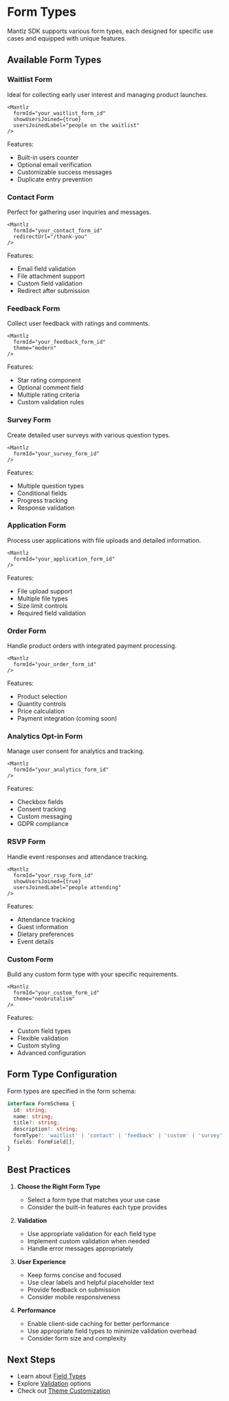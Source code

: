 # Form Types

Mantlz SDK supports various form types, each designed for specific use cases and equipped with unique features.

## Available Form Types

### Waitlist Form
Ideal for collecting early user interest and managing product launches.

```tsx
<Mantlz 
  formId="your_waitlist_form_id"
  showUsersJoined={true}
  usersJoinedLabel="people on the waitlist"
/>
```

Features:
- Built-in users counter
- Optional email verification
- Customizable success messages
- Duplicate entry prevention

### Contact Form
Perfect for gathering user inquiries and messages.

```tsx
<Mantlz 
  formId="your_contact_form_id"
  redirectUrl="/thank-you"
/>
```

Features:
- Email field validation
- File attachment support
- Custom field validation
- Redirect after submission

### Feedback Form
Collect user feedback with ratings and comments.

```tsx
<Mantlz 
  formId="your_feedback_form_id"
  theme="modern"
/>
```

Features:
- Star rating component
- Optional comment field
- Multiple rating criteria
- Custom validation rules

### Survey Form
Create detailed user surveys with various question types.

```tsx
<Mantlz 
  formId="your_survey_form_id"
/>
```

Features:
- Multiple question types
- Conditional fields
- Progress tracking
- Response validation

### Application Form
Process user applications with file uploads and detailed information.

```tsx
<Mantlz 
  formId="your_application_form_id"
/>
```

Features:
- File upload support
- Multiple file types
- Size limit controls
- Required field validation

### Order Form
Handle product orders with integrated payment processing.

```tsx
<Mantlz 
  formId="your_order_form_id"
/>
```

Features:
- Product selection
- Quantity controls
- Price calculation
- Payment integration (coming soon)

### Analytics Opt-in Form
Manage user consent for analytics and tracking.

```tsx
<Mantlz 
  formId="your_analytics_form_id"
/>
```

Features:
- Checkbox fields
- Consent tracking
- Custom messaging
- GDPR compliance

### RSVP Form
Handle event responses and attendance tracking.

```tsx
<Mantlz 
  formId="your_rsvp_form_id"
  showUsersJoined={true}
  usersJoinedLabel="people attending"
/>
```

Features:
- Attendance tracking
- Guest information
- Dietary preferences
- Event details

### Custom Form
Build any custom form type with your specific requirements.

```tsx
<Mantlz 
  formId="your_custom_form_id"
  theme="neobrutalism"
/>
```

Features:
- Custom field types
- Flexible validation
- Custom styling
- Advanced configuration

## Form Type Configuration

Form types are specified in the form schema:

```typescript
interface FormSchema {
  id: string;
  name: string;
  title?: string;
  description?: string;
  formType?: 'waitlist' | 'contact' | 'feedback' | 'custom' | 'survey' | 'application' | 'order' | 'analytics-opt-in' | 'rsvp';
  fields: FormField[];
}
```

## Best Practices

1. **Choose the Right Form Type**
   - Select a form type that matches your use case
   - Consider the built-in features each type provides

2. **Validation**
   - Use appropriate validation for each field type
   - Implement custom validation when needed
   - Handle error messages appropriately

3. **User Experience**
   - Keep forms concise and focused
   - Use clear labels and helpful placeholder text
   - Provide feedback on submission
   - Consider mobile responsiveness

4. **Performance**
   - Enable client-side caching for better performance
   - Use appropriate field types to minimize validation overhead
   - Consider form size and complexity

## Next Steps

- Learn about [Field Types](/docs/features/field-types)
- Explore [Validation](/docs/features/validation) options
- Check out [Theme Customization](/docs/appearance/themes) 